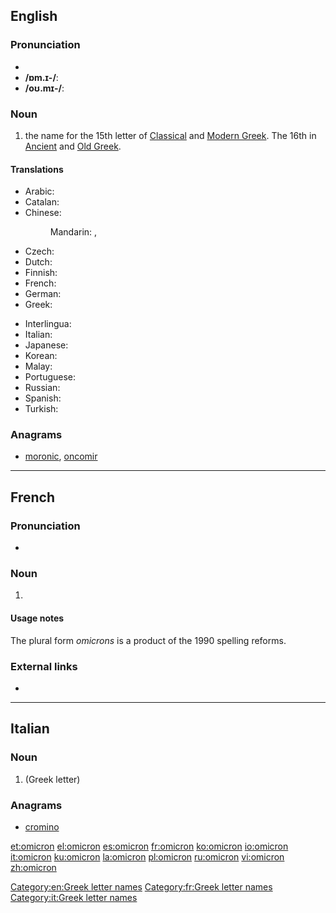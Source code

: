 {{also|òmicron}}
==English==
{{letter_disp2|xi|[[image:Greek_uc_omicron.png|39px]][[image:Greek_lc_omicron.png|28px]] |pi|ὂ μικρόν|Ο|ο}}

===Pronunciation===
* {{IPA|/'ɒm.ɪ.krɒn/|/'oʊ.mɪ.krɒn/|lang=en}}
* '''/ɒm.ɪ-/''': {{audio|en-us-omicron.ogg|Audio (US)|lang=en}}
* '''/oʊ.mɪ-/''': {{audio|En-us-omicron-2.ogg|Audio (US)|lang=en}}

===Noun===
{{en-noun|s|omicra}}

# the name for the 15th letter of [[Classical Greek|Classical]] and [[Modern Greek]].  The 16th in [[Ancient Greek|Ancient]] and [[Old Greek]].

====Translations====
{{trans-top|Greek letter}}
* Arabic: {{t|ar|أوميكرون|m|tr='umikruun|sc=Arab}}
* Catalan: {{t|ca|òmicron|f}}
* Chinese:
*: Mandarin: {{t+|cmn|奧密克戎|sc=Hani}}, {{t|cmn|奥密克戎|tr=àomìkèróng|sc=Hani}}
* Czech: {{t|cs|omikron}}
* Dutch: {{t|nl|omikron|m}}
* Finnish: {{t+|fi|omikron}}
* French: {{t+|fr|omicron|m}}
* German: {{t+|de|Omikron|n}}
* Greek: {{t+|el|όμικρον|n|tr=ómikron|sc=Grek}}
{{trans-mid}}
* Interlingua: {{t|ia|omicron}}
* Italian: {{t+|it|omicron|f}}
* Japanese: {{t|ja|オミクロン|tr=omikuron|sc=Jpan}}
* Korean: {{t+|ko|오미크론|sc=Kore}}
* Malay: {{t|ms|omikron}}
* Portuguese: {{t|pt|ômicron|m}}
* Russian: {{t|ru|омикрон|m|tr=omikrón|sc=Cyrl}}
* Spanish: {{t+|es|ómicron|f}}
* Turkish: {{t|tr|omikron}}
{{trans-bottom}}

===Anagrams===
* [[moronic#English|moronic]], [[oncomir#English|oncomir]]

[[Category:en:Greek letter names]]

----

==French==

===Pronunciation===
* {{IPA|/o.mi.kʁɔn/|lang=fr}}

===Noun===
{{fr-noun|m}}

# {{l/en|omicron}} {{gloss|Greek letter}}

====Usage notes====
The plural form ''omicrons'' is a product of the 1990 spelling reforms.

===External links===
* {{R:TLFi}}

[[Category:fr:Greek letter names]]

----

==Italian==

===Noun===
{{wikipedia|lang=it}}
{{head|it|noun|g=m|invariable}}

# {{l/en|omicron}} (Greek letter)

===Anagrams===
* [[cromino#Italian|cromino]]

[[Category:it:Greek letter names]]

[[et:omicron]]
[[el:omicron]]
[[es:omicron]]
[[fr:omicron]]
[[ko:omicron]]
[[io:omicron]]
[[it:omicron]]
[[ku:omicron]]
[[la:omicron]]
[[pl:omicron]]
[[ru:omicron]]
[[vi:omicron]]
[[zh:omicron]]